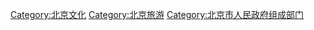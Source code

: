[[Category:北京文化|Category:北京文化]]
[[Category:北京旅游|Category:北京旅游]]
[[Category:北京市人民政府组成部门|Category:北京市人民政府组成部门]]
